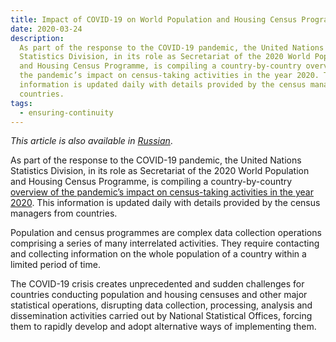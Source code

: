 ```yaml
---
title: Impact of COVID-19 on World Population and Housing Census Programme
date: 2020-03-24
description:
  As part of the response to the COVID-19 pandemic, the United Nations
  Statistics Division, in its role as Secretariat of the 2020 World Population
  and Housing Census Programme, is compiling a country-by-country overview of
  the pandemic’s impact on census-taking activities in the year 2020. This
  information is updated daily with details provided by the census managers from
  countries.
tags:
  - ensuring-continuity
---
```


_This article is also available in [Russian](./ru.pdf)_.

As part of the response to the COVID-19 pandemic, the United Nations Statistics
Division, in its role as Secretariat of the 2020 World Population and Housing
Census Programme, is compiling a country-by-country
[overview of the pandemic’s impact on census-taking activities in the year 2020](https://unstats.un.org/unsd/demographic-social/census/COVID-19/).
This information is updated daily with details provided by the census managers
from countries.

Population and census programmes are complex data collection operations
comprising a series of many interrelated activities. They require contacting and
collecting information on the whole population of a country within a limited
period of time.

The COVID-19 crisis creates unprecedented and sudden challenges for countries
conducting population and housing censuses and other major statistical
operations, disrupting data collection, processing, analysis and dissemination
activities carried out by National Statistical Offices, forcing them to rapidly
develop and adopt alternative ways of implementing them.
